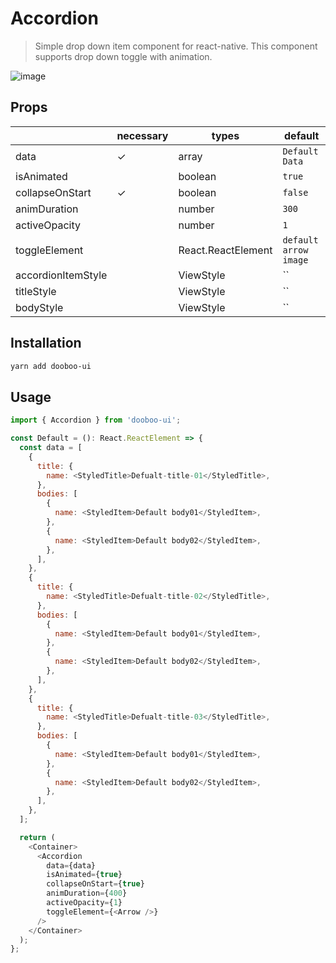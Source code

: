 
<Meta title="Components|Accordion" />

# Accordion

> Simple drop down item component for react-native. This component supports drop down toggle with animation.<br/>

![image](https://user-images.githubusercontent.com/58724686/87262058-81ae4400-c4f3-11ea-8c56-216c101ef218.gif)

## Props

|                      | necessary | types                  | default               |
| -------------------- | --------- | ---------------------- | ----------------------|
| data                 | ✓         | array                  | `Default Data`        |
| isAnimated           |           | boolean                | `true`                |
| collapseOnStart      | ✓         | boolean                | `false`               |
| animDuration         |           | number                 | `300`                 |
| activeOpacity        |           | number                 | `1`                   |
| toggleElement        |           | React.ReactElement     | `default arrow image` |
| accordionItemStyle   |           | ViewStyle              | ``                    |
| titleStyle           |           | ViewStyle              | ``                    |
| bodyStyle            |           | ViewStyle              | ``                    |

## Installation

```sh
yarn add dooboo-ui
```

## Usage
```javascript
import { Accordion } from 'dooboo-ui';

const Default = (): React.ReactElement => {
  const data = [
    {
      title: {
        name: <StyledTitle>Defualt-title-01</StyledTitle>,
      },
      bodies: [
        {
          name: <StyledItem>Default body01</StyledItem>,
        },
        {
          name: <StyledItem>Default body02</StyledItem>,
        },
      ],
    },
    {
      title: {
        name: <StyledTitle>Defualt-title-02</StyledTitle>,
      },
      bodies: [
        {
          name: <StyledItem>Default body01</StyledItem>,
        },
        {
          name: <StyledItem>Default body02</StyledItem>,
        },
      ],
    },
    {
      title: {
        name: <StyledTitle>Defualt-title-03</StyledTitle>,
      },
      bodies: [
        {
          name: <StyledItem>Default body01</StyledItem>,
        },
        {
          name: <StyledItem>Default body02</StyledItem>,
        },
      ],
    },
  ];

  return (
    <Container>
      <Accordion
        data={data}
        isAnimated={true}
        collapseOnStart={true}
        animDuration={400}
        activeOpacity={1}
        toggleElement={<Arrow />}
      />
    </Container>
  );
};
```

<Canvas>
  <Example />
</Canvas>